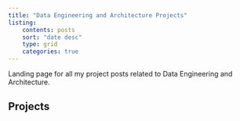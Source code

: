 ```yaml
---
title: "Data Engineering and Architecture Projects"
listing:
    contents: posts
    sort: "date desc"
    type: grid
    categories: true
---
```


Landing page for all my project posts related to Data Engineering and Architecture.

## Projects